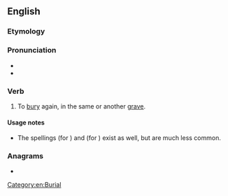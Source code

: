 ==English==

===Etymology===
{{root|en|ine-pro|*ters-}}
{{affix|en|re-|inter}}

===Pronunciation===
* {{IPA|en|/ɹiː.ɪnˈtɝ/}}
* {{rhymes|en|ɜː(ɹ)}}

===Verb===
{{en-verb|++}}

# {{lb|en|transitive}} To [[bury]] again, in the same or another [[grave]].

====Usage notes====
* The spellings {{m|en|reintering}} (for {{m|en|reinterring}}) and {{m|en|reintered}} (for {{m|en|reinterred}}) exist as well, but are much less common.

===Anagrams===
* {{anagrams|en|a=eeinrrt|Reinert|Terrien|rentier|terrine}}

[[Category:en:Burial]]